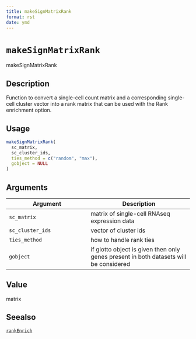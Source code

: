 ```yaml
--- 
title: makeSignMatrixRank 
format: rst 
date: ymd 
--- 
```

# `makeSignMatrixRank`

makeSignMatrixRank


## Description

Function to convert a single-cell count matrix
 and a corresponding single-cell cluster vector into
 a rank matrix that can be used with the Rank enrichment option.


## Usage

```r
makeSignMatrixRank(
  sc_matrix,
  sc_cluster_ids,
  ties_method = c("random", "max"),
  gobject = NULL
)
```


## Arguments

Argument      |Description
------------- |----------------
`sc_matrix`     |     matrix of single-cell RNAseq expression data
`sc_cluster_ids`     |     vector of cluster ids
`ties_method`     |     how to handle rank ties
`gobject`     |     if giotto object is given then only genes present in both datasets will be considered


## Value

matrix


## Seealso

[`rankEnrich`](#rankenrich)


